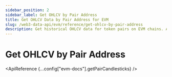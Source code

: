 ```yaml
---
sidebar_position: 2
sidebar_label: Get OHLCV by Pair Address
title: Get OHLCV Data by Pair Address for EVM
slug: /web3-data-api/evm/reference/get-ohlcv-by-pair-address
description: Get historical OHLCV data for token pairs on EVM chains. Analyze price trends and trading volumes.
---
```



# Get OHLCV by Pair Address <MainnetBadge />


<div
  style={{
    display: "flex",
    flexDirection: "column",
    alignItems: "stretch", // Ensures both banners have the same width
  }}
>
  <div style={{ width: "100%" }}>
    <ChartWidgetBanner />
  </div>
  <div style={{ width: "100%" }}>
    <SolanaApiBanner
      customTitle="Looking for OHLCV data on Solana?"
      customText="Access OHLCV data by pair address on Solana using our API."
      customButtonText="Explore Solana API"
      customButtonLink="/web3-data-api/solana/reference/get-ohlcv-by-pair-address"
    />
  </div>
</div>

<ApiReference {...config["evm-docs"].getPairCandlesticks} />
